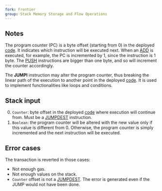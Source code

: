 ```yaml
---
fork: Frontier
group: Stack Memory Storage and Flow Operations
---
```


## Notes

The program counter (PC) is a byte offset (starting from 0) in the deployed [code](/about). It indicates which instruction will be executed next. When an [ADD](/#01) is executed, for example, the PC is incremented by 1, since the instruction is 1 byte. The [PUSH](/#60) instructions are bigger than one byte, and so will increment the counter accordingly.

The **JUMPI** instruction may alter the program counter, thus breaking the linear path of the execution to another point in the deployed [code](/about). It is used to implement functionalities like loops and conditions.

## Stack input

0. `Counter`: byte offset in the deployed [code](/about) where execution will continue from. Must be a [JUMPDEST](/#5B) instruction.
1. `Boolean`: the program counter will be altered with the new value only if this value is different from 0. Otherwise, the program counter is simply incremented and the next instruction will be executed.

## Error cases

The transaction is reverted in those cases:
- Not enough gas.
- Not enough values on the stack.
- `Counter` offset is not a [JUMPDEST](/#5B). The error is generated even if the JUMP would not have been done.
